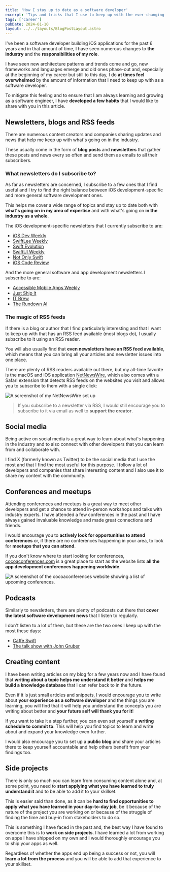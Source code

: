 ```yaml
---
title: 'How I stay up to date as a software developer'
excerpt: 'Tips and tricks that I use to keep up with the ever-changing software development industry.'
tags: ['career']
pubDate: 2024-01-10
layout: ../../layouts/BlogPostLayout.astro
---
```


I've been a software developer building iOS applications for the past 6 years and in that amount of time, I have seen numerous changes to **the industry** and the **responsibilities of my role**.

I have seen new architecture patterns and trends come and go, new frameworks and languages emerge and old ones phase-out and, especially at the beginning of my career but still to this day, I do **at times feel overwhelmed** by the amount of information that I need to keep up with as a software developer.

To mitigate this feeling and to ensure that I am always learning and growing as a software engineer, I have **developed a few habits** that I would like to share with you in this article.

## Newsletters, blogs and RSS feeds

There are numerous content creators and companies sharing updates and news that help me keep up with what's going on in the industry.

These usually come in the form of **blog posts** and **newsletters** that gather these posts and news every so often and send them as emails to all their subscribers.

### What newsletters do I subscribe to?

As far as newsletters are concerned, I subscribe to a few ones that I find useful and I try to find the right balance between iOS development-specific and more general software development ones.

This helps me cover a wide range of topics and stay up to date both with **what's going on in my area of expertise** and with what's going on **in the industry as a whole**.

The iOS development-specific newsletters that I currently subscribe to are:

- [iOS Dev Weekly](https://iosdevweekly.com/)
- [SwiftLee Weekly](https://www.avanderlee.com/swiftlee-weekly/)
- [Swift Evolution](https://swiftevolution.substack.com/)
- [SwiftUI Weekly](https://weekly.swiftwithmajid.com/)
- [Not Only Swift](https://not-only-swift.peterfriese.dev/)
- [iOS Code Review](https://ioscodereview.com/)

And the more general software and app development newsletters I subscribe to are:

- [Accessible Mobile Apps Weekly](https://accessible-mobile-apps-weekly.ghost.io/)
- [Just Ship It](https://marclou.beehiiv.com/)
- [IT Brew](https://www.itbrew.com/)
- [The Rundown AI](https://tech.therundown.ai/subscribe)

### The magic of RSS feeds

If there is a blog or author that I find particularly interesting and that I want to keep up with that has an RSS feed available (most blogs do), I usually subscribe to it using an RSS reader.

You will also usually find that **even newsletters have an RSS feed available**, which means that you can bring all your articles and newsletter issues into one place.

There are plenty of RSS readers available out there, but my all-time favorite is the macOS and iOS application [NetNewsWire](https://netnewswire.com/), which also comes with a Safari extension that detects RSS feeds on the websites you visit and allows you to subscribe to them with a single click:

![A screenshot of my NetNewsWire set up](/assets/posts/stay-up-to-date-as-a-software-developer/netnewswire.webp)

> If you subscribe to a newsletter via RSS, I would still encourage you to subscribe to it via email as well to **support the creator**.

## Social media

Being active on social media is a great way to learn about what's happening in the industry and to also connect with other developers that you can learn from and collaborate with.

I find X (formerly known as Twitter) to be the social media that I use the most and that I find the most useful for this purpose. I follow a lot of developers and companies that share interesting content and I also use it to share my content with the community.

## Conferences and meetups

Attending conferences and meetups is a great way to meet other developers and get a chance to attend in-person workshops and talks with industry experts. I have attended a few conferences in the past and I have always gained invaluable knowledge and made great connections and friends.

I would encourage you to **actively look for opportunities to attend conferences** or, if there are no conferences happening in your area, to look for **meetups that you can attend**.

If you don't know where to start looking for conferences, [cocoaconferences.com](https://cocoaconferences.com/) is a great place to start as the website lists **all the app development conferences happening worldwide**.

![A screenshot of the cocoaconferences website showing a list of upcoming conferences.](/assets/posts/stay-up-to-date-as-a-software-developer/cocoaconferences.webp)

## Podcasts

Similarly to newsletters, there are plenty of podcasts out there that **cover the latest software development news** that I listen to regularly.

I don't listen to a lot of them, but these are the two ones I keep up with the most these days:

- [Caffe Swift](https://cuonda.com/caffe-swift)
- [The talk show with John Gruber](https://daringfireball.net/thetalkshow/)

## Creating content

I have been writing articles on my blog for a few years now and I have found that **writing about a topic helps me understand it better** and **helps me build a knowledge database** that I can refer back to in the future.

Even if it is just small articles and snippets, I would encourage you to write about **your experience as a software developer** and the things you are learning, you will find that it will help you understand the concepts you are writing about better and **your future self will thank you for it**!

If you want to take it a step further, you can even set yourself a **writing schedule to commit to**. This will help you find topics to learn and write about and expand your knowledge even further.

I would also encourage you to set up a **public blog** and share your articles there to keep yourself accountable and help others benefit from your findings too.

## Side projects

There is only so much you can learn from consuming content alone and, at some point, you need to **start applying what you have learned to truly understand it** and to be able to add it to your skillset.

This is easier said than done, as it can be **hard to find opportunities to apply what you have learned in your day-to-day job**, be it because of the nature of the project you are working on or because of the struggle of finding the time and buy-in from stakeholders to do so.

This is something I have faced in the past and, the best way I have found to overcome this is to **work on side projects**. I have learned a lot from working on apps I have shipped on my own and I would thoroughly encourage you to ship your apps as well.

Regardless of whether the apps end up being a success or not, you will **learn a lot from the process** and you will be able to add that experience to your skillset.
